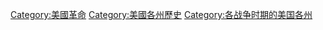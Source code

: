 
[[Category:美國革命|Category:美國革命]]
[[Category:美國各州歷史|Category:美國各州歷史]]
[[Category:各战争时期的美国各州|Category:各战争时期的美国各州]]